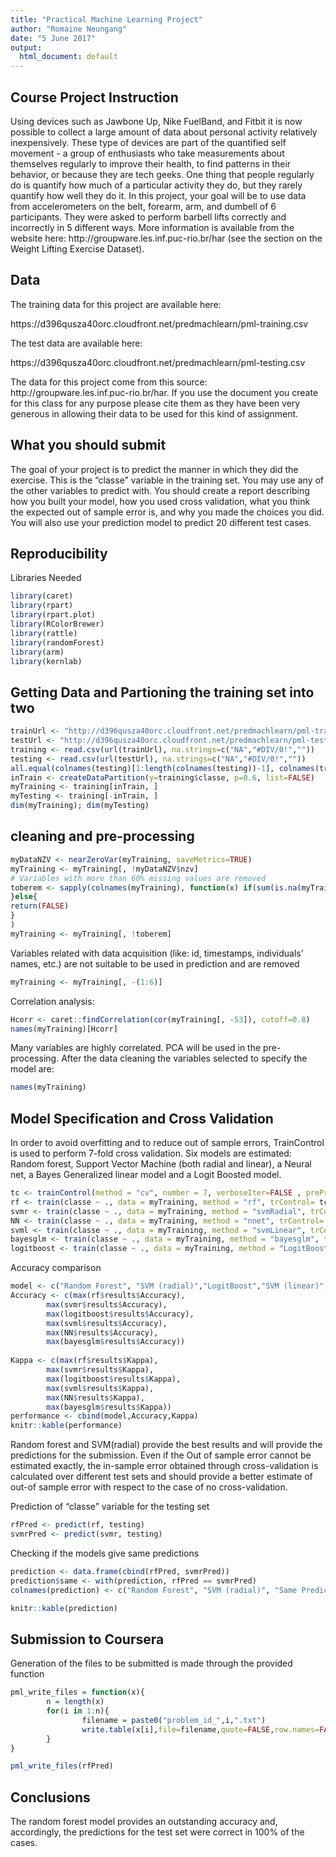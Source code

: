 ```yaml
---
title: "Practical Machine Learning Project"
author: "Romaine Neungang"
date: "5 June 2017"
output:
  html_document: default
---
```


## Course Project Instruction  
Using devices such as Jawbone Up, Nike FuelBand, and Fitbit it is now possible to collect a large amount of data about personal activity relatively inexpensively. These type of devices are part of the quantified self movement - a group of enthusiasts who take measurements about themselves regularly to improve their health, to find patterns in their behavior, or because they are tech geeks. One thing that people regularly do is quantify how much of a particular activity they do, but they rarely quantify how well they do it. In this project, your goal will be to use data from accelerometers on the belt, forearm, arm, and dumbell of 6 participants. They were asked to perform barbell lifts correctly and incorrectly in 5 different ways. More information is available from the website here: http://groupware.les.inf.puc-rio.br/har (see the section on the Weight Lifting Exercise Dataset).  

## Data
The training data for this project are available here:

https://d396qusza40orc.cloudfront.net/predmachlearn/pml-training.csv

The test data are available here:

https://d396qusza40orc.cloudfront.net/predmachlearn/pml-testing.csv

The data for this project come from this source: http://groupware.les.inf.puc-rio.br/har. If you use the document you create for this class for any purpose please cite them as they have been very generous in allowing their data to be used for this kind of assignment.  

## What you should submit
The goal of your project is to predict the manner in which they did the exercise. This is the "classe" variable in the training set. You may use any of the other variables to predict with. You should create a report describing how you built your model, how you used cross validation, what you think the expected out of sample error is, and why you made the choices you did. You will also use your prediction model to predict 20 different test cases.   

## Reproducibility  
Libraries Needed
```r
library(caret)
library(rpart)
library(rpart.plot)
library(RColorBrewer)
library(rattle)
library(randomForest)
library(arm)
library(kernlab)
```

## Getting Data and Partioning the training set into two
```r
trainUrl <- "http://d396qusza40orc.cloudfront.net/predmachlearn/pml-training.csv"
testUrl <- "http://d396qusza40orc.cloudfront.net/predmachlearn/pml-testing.csv"
training <- read.csv(url(trainUrl), na.strings=c("NA","#DIV/0!",""))
testing <- read.csv(url(testUrl), na.strings=c("NA","#DIV/0!",""))
all.equal(colnames(testing)[1:length(colnames(testing))-1], colnames(training)[1:length(colnames(training))-1])
inTrain <- createDataPartition(y=training$classe, p=0.6, list=FALSE)
myTraining <- training[inTrain, ]  
myTesting <- training[-inTrain, ]
dim(myTraining); dim(myTesting)
```
## cleaning and pre-processing
```r
myDataNZV <- nearZeroVar(myTraining, saveMetrics=TRUE)
myTraining <- myTraining[, !myDataNZV$nzv]
# Variables with more than 60% missing values are removed
toberem <- sapply(colnames(myTraining), function(x) if(sum(is.na(myTraining[, x])) > 0.60*nrow(myTraining))    {return(TRUE)
}else{
return(FALSE)
}
)
myTraining <- myTraining[, !toberem]
```
Variables related with data acquisition (like: id, timestamps, individuals' names, etc.) are not suitable to be used in prediction and are removed
```r
myTraining <- myTraining[, -(1:6)]
```
Correlation analysis:
```r
Hcorr <- caret::findCorrelation(cor(myTraining[, -53]), cutoff=0.8)
names(myTraining)[Hcorr]
```
Many variables are highly correlated. PCA will be used in the pre-processing. After the data cleaning the variables selected to specify the model are:
```r
names(myTraining)
```
## Model Specification and Cross Validation
In order to avoid overfitting and to reduce out of sample errors, TrainControl is used to perform 7-fold cross validation.
Six models are estimated: Random forest, Support Vector Machine (both radial and linear), a Neural net, a Bayes Generalized linear model and a Logit Boosted model.
```r
tc <- trainControl(method = "cv", number = 7, verboseIter=FALSE , preProcOptions="pca", allowParallel=TRUE)
rf <- train(classe ~ ., data = myTraining, method = "rf", trControl= tc)
svmr <- train(classe ~ ., data = myTraining, method = "svmRadial", trControl= tc)
NN <- train(classe ~ ., data = myTraining, method = "nnet", trControl= tc, verbose=FALSE)
svml <- train(classe ~ ., data = myTraining, method = "svmLinear", trControl= tc)
bayesglm <- train(classe ~ ., data = myTraining, method = "bayesglm", trControl= tc)
logitboost <- train(classe ~ ., data = myTraining, method = "LogitBoost", trControl= tc)
```
Accuracy comparison
```r
model <- c("Random Forest", "SVM (radial)","LogitBoost","SVM (linear)","Neural Net", "Bayes GLM")
Accuracy <- c(max(rf$results$Accuracy),
        max(svmr$results$Accuracy),
        max(logitboost$results$Accuracy),
        max(svml$results$Accuracy),
        max(NN$results$Accuracy),
        max(bayesglm$results$Accuracy))
        
Kappa <- c(max(rf$results$Kappa),
        max(svmr$results$Kappa),
        max(logitboost$results$Kappa),
        max(svml$results$Kappa),
        max(NN$results$Kappa),
        max(bayesglm$results$Kappa))  
performance <- cbind(model,Accuracy,Kappa)
knitr::kable(performance)
```
Random forest and SVM(radial) provide the best results and will provide the predictions for the submission. Even if the Out of sample error cannot be estimated exactly, the in-sample error obtained through cross-validation is calculated over different test sets and should provide a better estimate of out-of sample error with respect to the case of no cross-validation.

Prediction of "classe" variable for the testing set
```r
rfPred <- predict(rf, testing)
svmrPred <- predict(svmr, testing)
```
Checking if the models give same predictions
```r
prediction <- data.frame(cbind(rfPred, svmrPred))
prediction$same <- with(prediction, rfPred == svmrPred)
colnames(prediction) <- c("Random Forest", "SVM (radial)", "Same Prediction")

knitr::kable(prediction)
```
## Submission to Coursera
Generation of the files to be submitted is made through the provided function
```r
pml_write_files = function(x){
        n = length(x)
        for(i in 1:n){
                filename = paste0("problem_id_",i,".txt")
                write.table(x[i],file=filename,quote=FALSE,row.names=FALSE,col.names=FALSE)
        }
}

pml_write_files(rfPred)

```

## Conclusions

The random forest model provides an outstanding accuracy and, accordingly, the predictions for the test set were correct in 100% of the cases.


